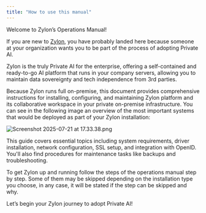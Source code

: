 ```yaml
---
title: "How to use this manual"
---
```


Welcome to Zylon’s Operations Manual!

If you are new to [Zylon](https://www.zylon.ai/), you have probably landed here because someone at your organization wants you to be part of the process of adopting Private AI.

Zylon is the truly Private AI for the enterprise, offering a self-contained and ready-to-go AI platform that runs in your company servers, allowing you to maintain data sovereignty and tech independence from 3rd parties.

Because Zylon runs full on-premise, this document provides comprehensive instructions for installing, configuring, and maintaining Zylon platform and its collaborative workspace in your private on-premise infrastructure. You can see in the following image an overview of the most important systems that would be deployed as part of your Zylon installation:

![Screenshot 2025-07-21 at 17.33.38.png](Screenshot_2025-07-21_at_17.33.38.png)

This guide covers essential topics including system requirements, driver installation, network configuration, SSL setup, and integration with OpenID. You'll also find procedures for maintenance tasks like backups and troubleshooting.

To get Zylon up and running follow the steps of the operations manual step by step. Some of them may be skipped depending on the installation type you choose, in any case, it will be stated if the step can be skipped and why.

Let’s begin your Zylon journey to adopt Private AI!


